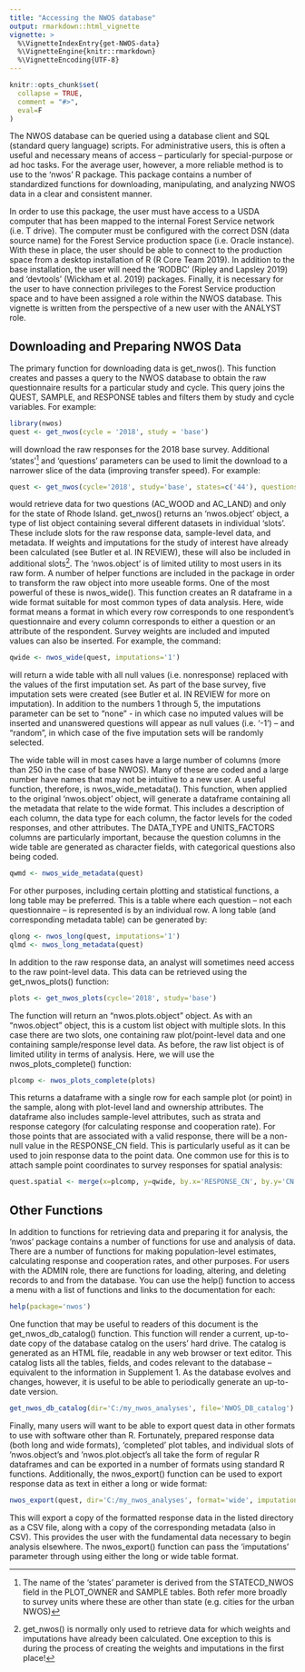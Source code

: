 ```yaml
---
title: "Accessing the NWOS database"
output: rmarkdown::html_vignette
vignette: >
  %\VignetteIndexEntry{get-NWOS-data}
  %\VignetteEngine{knitr::rmarkdown}
  %\VignetteEncoding{UTF-8}
---
```


```r
knitr::opts_chunk$set(
  collapse = TRUE,
  comment = "#>",
  eval=F
)
```

The NWOS database can be queried using a database client and SQL (standard query language) scripts. For administrative users, this is often a useful and necessary means of access – particularly for special-purpose or ad hoc tasks. For the average user, however, a more reliable method is to use to the ‘nwos’ R package. This package contains a number of standardized functions for downloading, manipulating, and analyzing NWOS data in a clear and consistent manner.

In order to use this package, the user must have access to a USDA computer that has been mapped to the internal Forest Service network (i.e. T drive). The computer must be configured with the correct DSN (data source name) for the Forest Service production space (i.e. Oracle instance). With these in place, the user should be able to connect to the production space from a desktop installation of R (R Core Team 2019). In addition to the base installation, the user will need the ‘RODBC’ (Ripley and Lapsley 2019) and ‘devtools’ (Wickham et al. 2019) packages. Finally, it is necessary for the user to have connection privileges to the Forest Service production space and to have been assigned a role within the NWOS database. This vignette is written from the perspective of a new user with the ANALYST role.
 

## Downloading and Preparing NWOS Data

The primary function for downloading data is get_nwos(). This function creates and passes a query to the NWOS database to obtain the raw questionnaire results for a particular study and cycle. This query joins the QUEST, SAMPLE, and RESPONSE tables and filters them by study and cycle variables. For example:

```r
library(nwos)
quest <- get_nwos(cycle = '2018', study = 'base')
```

will download the raw responses for the 2018 base survey. Additional ‘states’^[The name of the ‘states’ parameter is derived from the STATECD_NWOS field in the PLOT_OWNER and SAMPLE tables. Both refer more broadly to survey units where these are other than state (e.g. cities for the urban NWOS)]  and ‘questions’ parameters can be used to limit the download to a narrower slice of the data (improving transfer speed). For example:

```r
quest <- get_nwos(cycle='2018', study='base', states=c('44'), questions=c('AC_WOOD','AC_LAN'))
```

would retrieve data for two questions (AC_WOOD and AC_LAND) and only for the state of Rhode Island. get_nwos() returns an ‘nwos.object’ object, a type of list object containing several different datasets in individual ‘slots’. These include slots for the raw response data, sample-level data, and metadata. If weights and imputations for the study of interest have already been calculated (see Butler et al. IN REVIEW), these will also be included in additional slots^[get_nwos() is normally only used to retrieve data for which weights and imputations have already been calculated. One exception to this is during the process of creating the weights and imputations in the first place!]. The ‘nwos.object’ is of limited utility to most users in its raw form. A number of helper functions are included in the package in order to transform the raw object into more useable forms. One of the most powerful of these is nwos_wide(). This function creates an R dataframe in a wide format suitable for most common types of data analysis. Here, wide format means a format in which every row corresponds to one respondent’s questionnaire and every column corresponds to either a question or an attribute of the respondent. Survey weights are included and imputed values can also be inserted. For example, the command:

```r
qwide <- nwos_wide(quest, imputations='1')
```

will return a wide table with all null values (i.e. nonresponse) replaced with the values of the first imputation set. As part of the base survey, five imputation sets were created (see Butler et al. IN REVIEW for more on imputation). In addition to the numbers 1 through 5, the imputations parameter can be set to “none” - in which case no imputed values will be inserted and unanswered questions will appear as null values (i.e. ‘-1’) – and “random”, in which case of the five imputation sets will be randomly selected.

The wide table will in most cases have a large number of columns (more than 250 in the case of base NWOS). Many of these are coded and a large number have names that may not be intuitive to a new user. A useful function, therefore, is nwos_wide_metadata(). This function, when applied to the original ‘nwos.object’ object, will generate a dataframe containing all the metadata that relate to the wide format. This includes a description of each column, the data type for each column, the factor levels for the coded responses, and other attributes. The DATA_TYPE and UNITS_FACTORS columns are particularly important, because the question columns in the wide table are generated as character fields, with categorical questions also being coded.

```r
qwmd <- nwos_wide_metadata(quest)
```

For other purposes, including certain plotting and statistical functions, a long table may be preferred. This is a table where each question – not each questionnaire – is represented is by an individual row. A long table (and corresponding metadata table) can be generated by:

```r
qlong <- nwos_long(quest, imputations='1')
qlmd <- nwos_long_metadata(quest)
```

In addition to the raw response data, an analyst will sometimes need access to the raw point-level data. This data can be retrieved using the get_nwos_plots() function:

```r
plots <- get_nwos_plots(cycle='2018', study='base')
```

The function will return an “nwos.plots.object” object. As with an “nwos.object” object, this is a custom list object with multiple slots. In this case there are two slots, one containing raw plot/point-level data and one containing sample/response level data. As before, the raw list object is of limited utility in terms of analysis. Here, we will use the nwos_plots_complete() function:

```r
plcomp <- nwos_plots_complete(plots)
```

This returns a dataframe with a single row for each sample plot (or point) in the sample, along with plot-level land and ownership attributes. The dataframe also includes sample-level attributes, such as strata and response category (for calculating response and cooperation rate). For those points that are associated with a valid response, there will be a non-null value in the RESPONSE_CN field. This is particularly useful as it can be used to join response data to the point data. One common use for this is to attach sample point coordinates to survey responses for spatial analysis:

```r
quest.spatial <- merge(x=plcomp, y=qwide, by.x='RESPONSE_CN', by.y='CN')
```

## Other Functions

In addition to functions for retrieving data and preparing it for analysis, the ‘nwos’ package contains a number of functions for use and analysis of data. There are a number of functions for making population-level estimates, calculating response and cooperation rates, and other purposes. For users with the ADMIN role, there are functions for loading, altering, and deleting records to and from the database. You can use the help() function to access a menu with a list of functions and links to the documentation for each:

```r
help(package='nwos')
```

One function that may be useful to readers of this document is the get_nwos_db_catalog() function. This function will render a current, up-to-date copy of the database catalog on the users’ hard drive. The catalog is generated as an HTML file, readable in any web browser or text editor. This catalog lists all the tables, fields, and codes relevant to the database – equivalent to the information in Supplement 1. As the database evolves and changes, however, it is useful to be able to periodically generate an up-to-date version.

```r
get_nwos_db_catalog(dir='C:/my_nwos_analyses', file='NWOS_DB_catalog')
```

Finally, many users will want to be able to export quest data in other formats to use with software other than R. Fortunately, prepared response data (both long and wide formats), ‘completed’ plot tables, and individual slots of ‘nwos.object’s and ‘nwos.plot.object’s all take the form of regular R dataframes and can be exported in a number of formats using standard R functions. Additionally, the nwos_export() function can be used to export response data as text in either a long or wide format:

```r
nwos_export(quest, dir='C:/my_nwos_analyses', format='wide', imputations='1')
```

This will export a copy of the formatted response data in the listed directory as a CSV file, along with a copy of the corresponding metadata (also in CSV). This provides the user with the fundamental data necessary to begin analysis elsewhere. The nwos_export() function can pass the ‘imputations’ parameter  through using either the long or wide table format.


